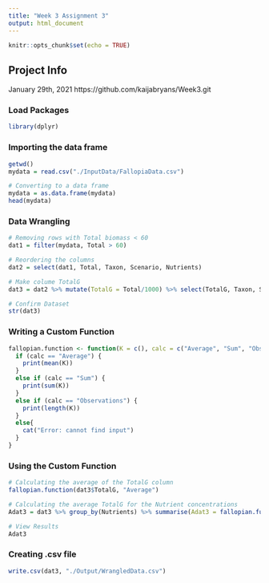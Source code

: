 ```yaml
---
title: "Week 3 Assignment 3"
output: html_document
---
```


```r
knitr::opts_chunk$set(echo = TRUE)
```

## Project Info
January 29th, 2021
https://github.com/kaijabryans/Week3.git

### Load Packages
```r
library(dplyr)
```


### Importing the data frame
```r
getwd()
mydata = read.csv("./InputData/FallopiaData.csv")

# Converting to a data frame
mydata = as.data.frame(mydata)
head(mydata)
```

### Data Wrangling
```r
# Removing rows with Total biomass < 60
dat1 = filter(mydata, Total > 60)

# Reordering the columns
dat2 = select(dat1, Total, Taxon, Scenario, Nutrients)

# Make colume TotalG
dat3 = dat2 %>% mutate(TotalG = Total/1000) %>% select(TotalG, Taxon, Scenario, Nutrients)

# Confirm Dataset
str(dat3)
```

### Writing a Custom Function
```r
fallopian.function <- function(K = c(), calc = c("Average", "Sum", "Observations")) {
  if (calc == "Average") {
    print(mean(K))
  }
  else if (calc == "Sum") {
    print(sum(K))
  }
  else if (calc == "Observations") {
    print(length(K))
  }
  else{
    cat("Error: cannot find input")
  }
}
```

### Using the Custom Function 
```r
# Calculating the average of the TotalG column
fallopian.function(dat3$TotalG, "Average")
```

```r
# Calculating the average TotalG for the Nutrient concentrations
Adat3 = dat3 %>% group_by(Nutrients) %>% summarise(Adat3 = fallopian.function(TotalG, "Average"))

# View Results
Adat3
```
### Creating .csv file
```r
write.csv(dat3, "./Output/WrangledData.csv")
```

















